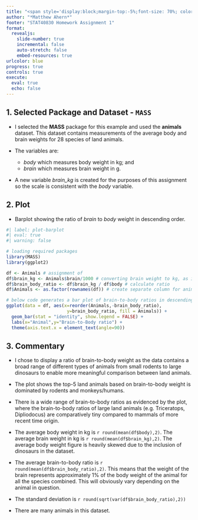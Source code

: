 ```yaml
---
title: "<span style='display:block;margin-top:-5%;font-size: 70%; color: #00427A;'>STAT40830<br> A quick analysis of brain and body weights for 28 species of land animals </span>"
author: "*Matthew Ahern*"
footer: "STAT40830 Homework Assignment 1" 
format:
  revealjs: 
    slide-number: true
    incremental: false
    auto-stretch: false
    embed-resources: true
urlcolor: blue
progress: true
controls: true
execute: 
  eval: true
  echo: false
---
```


## 1. Selected Package and Dataset - `MASS` {.small}

- I selected the **MASS** package for this example and used the **animals** dataset. This dataset contains measurements of the average body and brain weights for 28 species of land animals. 

- The variables are: 
  + *body* which measures body weight in kg; and 
  + *brain* which measures brain weight in g. 

- A new variable *brain_kg* is created for the purposes of this assignment so the scale is consistent with the *body* variable.

## 2. Plot {.smaller}

- Barplot showing the ratio of *brain* to *body* weight in descending order.
  
```r
#| label: plot-barplot
#| eval: true
#| warning: false

# loading required packages
library(MASS)
library(ggplot2)

df <- Animals # assignment of 
df$brain_kg <- Animals$brain/1000 # converting brain weight to kg, as it's measured in grams in the dataset
df$brain_body_ratio <- df$brain_kg / df$body # calculate ratio
df$Animals <- as.factor(rownames(df)) # create separate column for animal names and specify as a factor, which will be used later for plotting purposes

# below code generates a bar plot of brain-to-body ratios in descending order
ggplot(data = df, aes(x=reorder(Animals,-brain_body_ratio),
                       y=brain_body_ratio, fill = Animals)) +
  geom_bar(stat = "identity", show.legend = FALSE) +
  labs(x="Animal",y="Brain-to-Body ratio") +
  theme(axis.text.x = element_text(angle=90))
```

## 3. Commentary {.smaller}

- I chose to display a ratio of brain-to-body weight as the data contains a broad range of different types of animals from small rodents to large dinosaurs to enable more meaningful comparison between land animals.

- The plot shows the top-5 land animals based on brain-to-body weight is dominated by rodents and monkeys/humans. 

- There is a wide range of brain-to-body ratios as evidenced by the plot, where the brain-to-body ratios of large land animals (e.g. Triceratops, Dipliodocus) are comparatively tiny compared to mammals of more recent time origin.

- The average body weight in kg is `r round(mean(df$body),2)`. The average brain weight in kg is `r round(mean(df$brain_kg),2)`. The average body weight figure is heavily skewed due to the inclusion of dinosaurs in the dataset.

- The average brain-to-body ratio is `r round(mean(df$brain_body_ratio),2)`. This means that the weight of the brain represents approximately 1% of the body weight of the animal for all the species combined. This will obviously vary depending on the animal in question. 

- The standard deviation is `r round(sqrt(var(df$brain_body_ratio),2))`

- There are many animals in this dataset.
